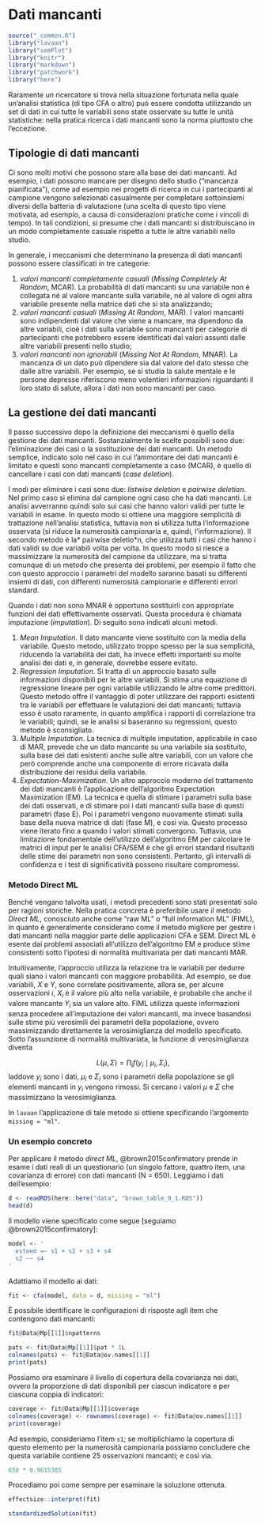 # Dati mancanti 

```r
source("_common.R")
library("lavaan")
library("semPlot")
library("knitr")
library("markdown")
library("patchwork")
library("here")
```

Raramente un ricercatore si trova nella situazione fortunata nella quale un'analisi statistica (di tipo CFA o altro) può essere condotta utilizzando un set di dati in cui tutte le variabili sono state osservate su tutte le unità statistiche: nella pratica ricerca i dati mancanti sono la norma piuttosto che l'eccezione.

## Tipologie di dati mancanti

Ci sono molti motivi che possono stare alla base dei dati mancanti. Ad esempio, i dati possono mancare per disegno dello studio ("mancanza pianificata"), come ad esempio nei progetti di ricerca in cui i partecipanti al campione vengono selezionati casualmente per completare sottoinsiemi diversi della batteria di valutazione (una scelta di questo tipo viene motivata, ad esempio, a causa di considerazioni pratiche come i vincoli di tempo). In tali condizioni, si presume che i dati mancanti si distribuiscano in un modo completamente casuale rispetto a tutte le altre variabili nello studio. 

In generale, i meccanismi che determinano la presenza di dati mancanti possono essere classificati in tre categorie:

1. *valori mancanti completamente casuali* (*Missing Completely At Random*, MCAR). La probabilità di dati mancanti su una variabile non è collegata né al valore mancante sulla variabile, né al valore di ogni altra variabile presente nella matrice dati che si sta analizzando;
2. *valori mancanti casuali* (*Missing At Random*, MAR). I valori mancanti sono indipendenti dal valore che viene a mancare, ma dipendono da altre variabili, cioè i dati sulla variabile sono mancanti per categorie di partecipanti che potrebbero essere identificati dai valori assunti dalle altre variabili presenti nello studio;
3. *valori mancanti non ignorabili* (*Missing Not At Random*, MNAR). La mancanza di un dato può dipendere sia dal valore del dato stesso che dalle altre variabili. Per esempio, se si studia la salute mentale e le persone depresse riferiscono meno volentieri informazioni riguardanti il loro stato di salute, allora i dati non sono mancanti per caso.

## La gestione dei dati mancanti

Il passo successivo dopo la definizione dei meccanismi è quello della gestione dei dati mancanti. Sostanzialmente le scelte possibili sono due: l'eliminazione dei casi o la sostituzione dei dati mancanti. Un metodo semplice, indicato solo nel caso in cui l'ammontare dei dati mancanti è limitato e questi sono mancanti completamente a caso (MCAR), è quello di cancellare i casi con dati mancanti (*case deletion*). 

I modi per eliminare i casi sono due: *listwise deletion* e *pairwise deletion*. Nel primo caso si elimina dal campione ogni caso che ha dati mancanti. Le analisi avverranno quindi solo sui casi che hanno valori validi per tutte le variabili in esame. In questo modo si ottiene una maggiore semplicità di trattazione nell'analisi statistica, tuttavia non si utilizza tutta l'informazione osservata (si riduce la numerosità campionaria e, quindi, l'informazione). Il secondo metodo è la* pairwise deletio*n, che utilizza tutti i casi che hanno i dati validi su due variabili volta per volta. In questo modo si riesce a massimizzare la numerosità del campione da utilizzare, ma si tratta comunque di un metodo che presenta dei problemi, per esempio il fatto che con questo approccio i parametri del modello saranno basati su differenti insiemi di dati, con differenti numerosità campionarie e differenti errori standard.

Quando i dati non sono MNAR è opportuno sostituirli con appropriate funzioni dei dati effettivamente osservati. Questa procedura è chiamata imputazione (*imputation*). Di seguito sono indicati alcuni metodi.

1. *Mean Imputation*. Il dato mancante viene sostituito con la media della
variabile. Questo metodo, utilizzato troppo spesso per la sua semplicità, riducendo la variabilità dei dati, ha invece effetti importanti su molte analisi dei dati e, in generale, dovrebbe essere evitato.
2. *Regression Imputation*. Si tratta di un approccio basato sulle informazioni disponibili per le altre variabili. Si stima una equazione di regressione lineare per ogni variabile utilizzando le altre come predittori. Questo metodo offre il vantaggio di poter utilizzare dei rapporti esistenti tra le variabili per effettuare le valutazioni dei dati mancanti; tuttavia esso è usato raramente, in quanto amplifica i rapporti di correlazione tra le variabili; quindi, se le analisi si baseranno su regressioni, questo metodo è sconsigliato.
3. *Multiple Imputation*. La tecnica di multiple imputation, applicabile in caso di MAR, prevede che un dato mancante su una variabile sia sostituito, sulla base dei dati esistenti anche sulle altre variabili, con un valore che però comprende anche una componente di errore ricavata dalla distribuzione dei residui della variabile. 
4. *Expectation-Maximization*. Un altro approccio moderno del trattamento dei dati mancanti è l'applicazione dell'algoritmo Expectation Maximization (EM). La tecnica è quella di stimare i parametri sulla base dei dati osservati, e di stimare poi i dati mancanti sulla base di questi parametri (fase E). Poi i parametri vengono nuovamente stimati sulla base della nuova matrice di dati (fase M), e così via. Questo processo viene iterato fino a quando i valori stimati convergono. Tuttavia, una limitazione fondamentale dell'utilizzo dell'algoritmo EM per calcolare le matrici di input per le analisi CFA/SEM è che gli errori standard risultanti delle stime dei parametri non sono consistenti. Pertanto, gli intervalli di confidenza e i test di significatività possono risultare compromessi. 

### Metodo Direct ML

Benché vengano talvolta usati, i metodi precedenti sono stati presentati solo per ragioni storiche. Nella pratica concreta è preferibile usare il metodo *Direct ML*, conosciuto anche come "raw ML" o "full information ML" (FIML), in quanto è generalmente considerano come il metodo migliore per gestire i dati mancanti nella maggior parte delle applicazioni CFA e SEM. Direct ML è esente dai problemi associati all'utilizzo dell'algoritmo EM e produce stime consistenti sotto l'ipotesi di normalità multivariata per dati mancanti MAR. 

Intuitivamente, l'approccio utilizza la relazione tra le variabili per dedurre quali siano i valori mancanti con maggiore probabilità. Ad esempio, se due variabili, $X$ e $Y$, sono correlate positivamente, allora se, per alcune osservazioni $i$, $X_i$ è il valore più alto nella variabile, è probabile che anche il valore mancante $Y_i$ sia un valore alto. FIML utilizza queste informazioni senza procedere all'imputazione dei valori mancanti, ma invece basandosi sulle stime più verosimili dei parametri della popolazione, ovvero massimizzando direttamente la verosimiglianza del modello specificato. Sotto l'assunzione di normalità multivariata, la funzione di verosimiglianza diventa

$$
L(\mu, \Sigma) = \prod_i f(y_i \mid \mu_i, \Sigma_i),
$$
laddove $y_i$ sono i dati, $\mu_i$ e $\Sigma_i$ sono i parametri della popolazione se gli elementi mancanti in $y_i$ vengono rimossi. Si cercano i valori $\mu$ e $\Sigma$ che massimizzano la verosimiglianza.

In `lavaan` l'applicazione di tale metodo si ottiene specificando l'argomento `missing = "ml"`.

### Un esempio concreto

Per applicare il metodo *direct ML*, @brown2015confirmatory prende in esame i dati reali di un questionario (un singolo fattore, quattro item, una covarianza di errore) con dati mancanti (N = 650). Leggiamo i dati dell'esempio:

```r
d <- readRDS(here::here("data", "brown_table_9_1.RDS"))
head(d)
```

Il modello viene specificato come segue [seguiamo @brown2015confirmatory]:

```r
model <- '
  esteem =~ s1 + s2 + s3 + s4
  s2 ~~ s4
'
```

Adattiamo il modello ai dati:

```r
fit <- cfa(model, data = d, missing = "ml")
```

È possibile identificare le configurazioni di risposte agli item che contengono dati mancanti:

```r
fit@Data@Mp[[1]]$npatterns
```

```r
pats <- fit@Data@Mp[[1]]$pat * 1L
colnames(pats) <- fit@Data@ov.names[[1]]
print(pats)
```

Possiamo ora esaminare il livello di copertura della covarianza nei dati, ovvero la proporzione di dati disponibili per ciascun indicatore e per ciascuna coppia di indicatori: 

```r
coverage <- fit@Data@Mp[[1]]$coverage
colnames(coverage) <- rownames(coverage) <- fit@Data@ov.names[[1]]
print(coverage)
```

Ad esempio, consideriamo l'item `s1`; se moltiplichiamo la copertura di questo elemento per la numerosità campionaria possiamo concludere che questa variabile contiene 25 osservazioni mancanti; e così via.

```r
650 * 0.9615385
```

Procediamo poi come sempre per esaminare la soluzione ottenuta.

```r
effectsize::interpret(fit)
```

```r
standardizedSolution(fit)
```



